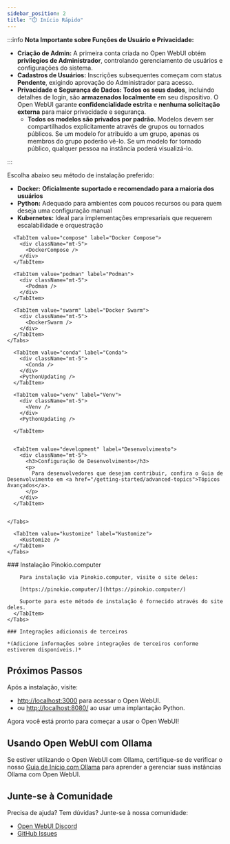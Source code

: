 ```yaml
---
sidebar_position: 2
title: "⏱️ Início Rápido"
---
```




<TopBanners />

:::info **Nota Importante sobre Funções de Usuário e Privacidade:**

- **Criação de Admin:** A primeira conta criada no Open WebUI obtém **privilegios de Administrador**, controlando gerenciamento de usuários e configurações do sistema.
- **Cadastros de Usuários:** Inscrições subsequentes começam com status **Pendente**, exigindo aprovação do Administrador para acesso.
- **Privacidade e Segurança de Dados:** **Todos os seus dados**, incluindo detalhes de login, são **armazenados localmente** em seu dispositivo. O Open WebUI garante **confidencialidade estrita** e **nenhuma solicitação externa** para maior privacidade e segurança.
  - **Todos os modelos são privados por padrão.** Modelos devem ser compartilhados explicitamente através de grupos ou tornados públicos. Se um modelo for atribuído a um grupo, apenas os membros do grupo poderão vê-lo. Se um modelo for tornado público, qualquer pessoa na instância poderá visualizá-lo.

:::

Escolha abaixo seu método de instalação preferido:

- **Docker:** **Oficialmente suportado e recomendado para a maioria dos usuários**
- **Python:** Adequado para ambientes com poucos recursos ou para quem deseja uma configuração manual
- **Kubernetes:** Ideal para implementações empresariais que requerem escalabilidade e orquestração


<Tabs>
  <TabItem value="docker" label="Docker">
    <Tabs>
      <TabItem value="docker" label="Docker">
        <div className="mt-5">
          <ManualDocker />
          <DockerUpdating />
        </div>
      </TabItem>

      <TabItem value="compose" label="Docker Compose">
        <div className="mt-5">
          <DockerCompose />
        </div>
      </TabItem>

      <TabItem value="podman" label="Podman">
        <div className="mt-5">
          <Podman />
        </div>
      </TabItem>

      <TabItem value="swarm" label="Docker Swarm">
        <div className="mt-5">
          <DockerSwarm />
        </div>
      </TabItem>
    </Tabs>

  </TabItem>
  <TabItem value="python" label="Python">
    <Tabs>
      <TabItem value="uv" label="uv">
        <div className="mt-5">
          <Uv />
        </div>
        <PythonUpdating />
      </TabItem>


      <TabItem value="conda" label="Conda">
        <div className="mt-5">
          <Conda />
        </div>
        <PythonUpdating />
      </TabItem>

      <TabItem value="venv" label="Venv">
        <div className="mt-5">
          <Venv />
        </div>
        <PythonUpdating />

      </TabItem>


      <TabItem value="development" label="Desenvolvimento">
        <div className="mt-5">
          <h3>Configuração de Desenvolvimento</h3>
          <p>
            Para desenvolvedores que desejam contribuir, confira o Guia de Desenvolvimento em <a href="/getting-started/advanced-topics">Tópicos Avançados</a>.
          </p>
        </div>
      </TabItem>


    </Tabs>
  </TabItem>

  <TabItem value="kubernetes" label="Kubernetes">
    <Tabs>
      <TabItem value="helm" label="Helm">
        <Helm />
      </TabItem>

      <TabItem value="kustomize" label="Kustomize">
        <Kustomize />
      </TabItem>
    </Tabs>
  </TabItem>


  <TabItem value="third-party" label="Terceiros">
    <Tabs>
      <TabItem value="pinokio-computer" label="Pinokio.computer">
        ### Instalação Pinokio.computer

        Para instalação via Pinokio.computer, visite o site deles:

        [https://pinokio.computer/](https://pinokio.computer/)

        Suporte para este método de instalação é fornecido através do site deles.
      </TabItem>
    </Tabs>

    ### Integrações adicionais de terceiros

    *(Adicione informações sobre integrações de terceiros conforme estiverem disponíveis.)*
  </TabItem>
</Tabs>

## Próximos Passos

Após a instalação, visite:

- [http://localhost:3000](http://localhost:3000) para acessar o Open WebUI.
- ou [http://localhost:8080/](http://localhost:8080/) ao usar uma implantação Python.

Agora você está pronto para começar a usar o Open WebUI!

## Usando Open WebUI com Ollama
Se estiver utilizando o Open WebUI com Ollama, certifique-se de verificar o nosso [Guia de Início com Ollama](/getting-started/quick-start/starting-with-ollama) para aprender a gerenciar suas instâncias Ollama com Open WebUI.

## Junte-se à Comunidade

Precisa de ajuda? Tem dúvidas? Junte-se à nossa comunidade:

- [Open WebUI Discord](https://discord.gg/5rJgQTnV4s)
- [GitHub Issues](https://github.com/open-webui/open-webui/issues)
